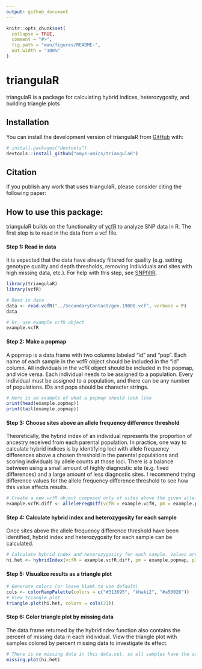 ```yaml
---
output: github_document
---
```


<!-- README.md is generated from README.Rmd. Please edit that file -->

```r
knitr::opts_chunk$set(
  collapse = TRUE,
  comment = "#>",
  fig.path = "man/figures/README-",
  out.width = "100%"
)
```

# triangulaR

<!-- badges: start -->
<!-- badges: end -->

triangulaR is a package for calculating hybrid indices, heterozygosity, and building triangle plots

## Installation

You can install the development version of triangulaR from [GitHub](https://github.com/) with:

``` r
# install.packages("devtools")
devtools::install_github("omys-omics/triangulaR")
```

## Citation

If you publish any work that uses triangulaR, please consider citing the following paper:


## How to use this package:

triangulaR builds on the functionality of [vcfR](https://knausb.github.io/vcfR_documentation/) to analyze SNP data in R. The first step is to read in the data from a vcf file.

#### Step 1: Read in data
It is expected that the data have already filtered for quality (e.g. setting genotype quality and depth thresholds, removing individuals and sites with high missing data, etc.). For help with this step, see [SNPfiltR](https://github.com/DevonDeRaad/SNPfiltR).

```r
library(triangulaR)
library(vcfR)

# Read in data
data <- read.vcfR("../SecondaryContact/gen.19000.vcf", verbose = F)
data

# Or, use example vcfR object
example.vcfR
```

#### Step 2: Make a popmap
A popmap is a data.frame with two columns labeled "id" and "pop". Each name of each sample in the vcfR object should be included in the "id" column. All individuals in the vcfR object should be included in the popmap, and vice versa. Each individual needs to be assigned to a population. Every individual must be assigned to a population, and there can be any number of populations. IDs and pops should be character strings.

```r
# Here is an example of what a popmap should look like
print(head(example.popmap))
print(tail(example.popmap))
```

#### Step 3: Choose sites above an allele frequency difference threshold
Theoretically, the hybrid index of an individual represents the proportion of ancestry received from each parental population. In practice, one way to calculate hybrid indices is by identifying loci with allele frequency differences above a chosen threshold in the parental populations and scoring individuals by allele counts at those loci. There is a balance between using a small amount of highly diagnostic site (e.g. fixed differences) and a large amount of less diagnostic sites. I recommend trying difference values for the allele frequency difference threshold to see how this value affects results. 

```r
# Create a new vcfR object composed only of sites above the given allele frequency difference threshold
example.vcfR.diff <- alleleFreqDiff(vcfR = example.vcfR, pm = example.popmap, p1 = 0, p2 = 20, difference = 0.6)
```

#### Step 4: Calculate hybrid index and heterozygosity for each sample
Once sites above the allele frequency difference threshold have been identified, hybrid index and heterozygosity for each sample can be calculated. 

```r
# Calculate hybrid index and heterozygosity for each sample. Values are returned in a data.frame
hi.het <- hybridIndex(vcfR = example.vcfR.diff, pm = example.popmap, p1 = 0, p2 = 20)
```

#### Step 5: Visualize results as a triangle plot
```r
# Generate colors (or leave blank to use default)
cols <- colorRampPalette(colors = c("#313695", "khaki2", "#a50026"))
# View triangle plot
triangle.plot(hi.het, colors = cols(21))
```

#### Step 6: Color triangle plot by missing data
The data.frame returned by the hybridIndex function also contains the percent of missing data in each individual. View the triangle plot with samples colored by percent missing data to investigate its effect.

```r
# There is no missing data in this data.set, so all samples have the same color
missing.plot(hi.het)
```


